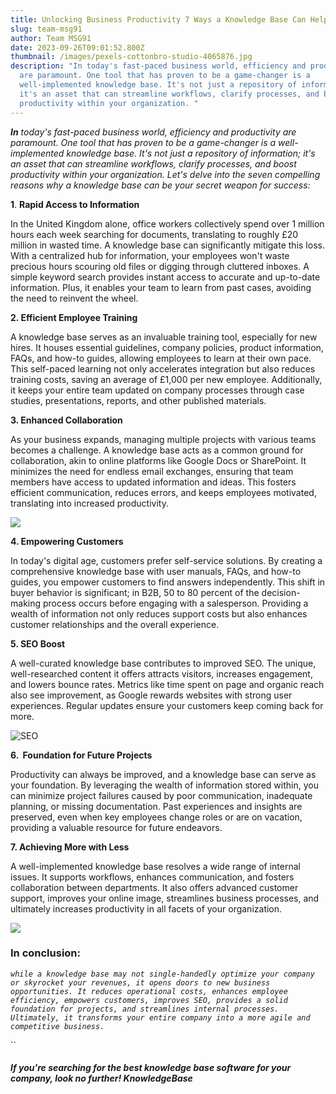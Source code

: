 ```yaml
---
title: Unlocking Business Productivity 7 Ways a Knowledge Base Can Help
slug: team-msg91
author: Team MSG91
date: 2023-09-26T09:01:52.800Z
thumbnail: /images/pexels-cottonbro-studio-4065876.jpg
description: "In today's fast-paced business world, efficiency and productivity
  are paramount. One tool that has proven to be a game-changer is a
  well-implemented knowledge base. It's not just a repository of information
  it's an asset that can streamline workflows, clarify processes, and boost
  productivity within your organization. "
---
```

***In** today's fast-paced business world, efficiency and productivity are paramount. One tool that has proven to be a game-changer is a well-implemented knowledge base. It's not just a repository of information; it's an asset that can streamline workflows, clarify processes, and boost productivity within your organization. Let's delve into the seven compelling reasons why a knowledge base can be your secret weapon for success:*

**1**. **Rapid Access to Information**

In the United Kingdom alone, office workers collectively spend over 1 million hours each week searching for documents, translating to roughly £20 million in wasted time. A knowledge base can significantly mitigate this loss. With a centralized hub for information, your employees won't waste precious hours scouring old files or digging through cluttered inboxes. A simple keyword search provides instant access to accurate and up-to-date information. Plus, it enables your team to learn from past cases, avoiding the need to reinvent the wheel.



**2﻿. Efficient Employee Training**

A knowledge base serves as an invaluable training tool, especially for new hires. It houses essential guidelines, company policies, product information, FAQs, and how-to guides, allowing employees to learn at their own pace. This self-paced learning not only accelerates integration but also reduces training costs, saving an average of £1,000 per new employee. Additionally, it keeps your entire team updated on company processes through case studies, presentations, reports, and other published materials.



**3﻿. Enhanced Collaboration**

As your business expands, managing multiple projects with various teams becomes a challenge. A knowledge base acts as a common ground for collaboration, akin to online platforms like Google Docs or SharePoint. It minimizes the need for endless email exchanges, ensuring that team members have access to updated information and ideas. This fosters efficient communication, reduces errors, and keeps employees motivated, translating into increased productivity.

![](/images/pexels-fauxels-3183150.jpg)



**4﻿. Empowering Customers**

In today's digital age, customers prefer self-service solutions. By creating a comprehensive knowledge base with user manuals, FAQs, and how-to guides, you empower customers to find answers independently. This shift in buyer behavior is significant; in B2B, 50 to 80 percent of the decision-making process occurs before engaging with a salesperson. Providing a wealth of information not only reduces support costs but also enhances customer relationships and the overall experience.



**5﻿. SEO Boost**

A well-curated knowledge base contributes to improved SEO. The unique, well-researched content it offers attracts visitors, increases engagement, and lowers bounce rates. Metrics like time spent on page and organic reach also see improvement, as Google rewards websites with strong user experiences. Regular updates ensure your customers keep coming back for more.

![SEO](/images/pexels-pixabay-270637.jpg)

**6﻿.  Foundation for Future Projects**

Productivity can always be improved, and a knowledge base can serve as your foundation. By leveraging the wealth of information stored within, you can minimize project failures caused by poor communication, inadequate planning, or missing documentation. Past experiences and insights are preserved, even when key employees change roles or are on vacation, providing a valuable resource for future endeavors.

**7﻿. Achieving More with Less**

A well-implemented knowledge base resolves a wide range of internal issues. It supports workflows, enhances communication, and fosters collaboration between departments. It also offers advanced customer support, improves your online image, streamlines business processes, and ultimately increases productivity in all facets of your organization.

![](/images/pexels-gerd-altmann-21696.jpg)

### **In conclusion:**

*`while a knowledge base may not single-handedly optimize your company or skyrocket your revenues, it opens doors to new business opportunities. It reduces operational costs, enhances employee efficiency, empowers customers, improves SEO, provides a solid foundation for projects, and streamlines internal processes. Ultimately, it transforms your entire company into a more agile and competitive business.`*

``

#### *If you're searching for the best knowledge base software for your company, look no further! KnowledgeBase*